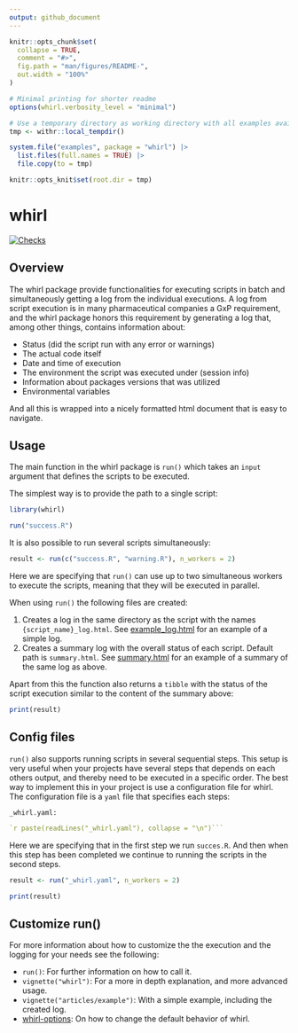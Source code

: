 ```yaml
---
output: github_document
---
```


<!-- README.md is generated from README.Rmd. Please edit that file -->

```r
knitr::opts_chunk$set(
  collapse = TRUE,
  comment = "#>",
  fig.path = "man/figures/README-",
  out.width = "100%"
)

# Minimal printing for shorter readme
options(whirl.verbosity_level = "minimal")

# Use a temporary directory as working directory with all examples available
tmp <- withr::local_tempdir()

system.file("examples", package = "whirl") |>
  list.files(full.names = TRUE) |>
  file.copy(to = tmp)

knitr::opts_knit$set(root.dir = tmp)
```

# whirl

<!-- badges: start -->

[![Checks](https://github.com/NovoNordisk-OpenSource/whirl/actions/workflows/check_and_co.yaml/badge.svg)](https://github.com/NovoNordisk-OpenSource/whirl/actions/workflows/check_and_co.yaml)

<!-- badges: end -->

##  Overview

The whirl package provide functionalities for executing scripts in batch and simultaneously getting a log from the individual executions. 
A log from script execution is in many pharmaceutical companies a GxP requirement, and the whirl package honors this requirement by generating a log that, among other things, contains information about:

* Status (did the script run with any error or warnings)
* The actual code itself
* Date and time of execution
* The environment the script was executed under (session info)
* Information about packages versions that was utilized
* Environmental variables  

And all this is wrapped into a nicely formatted html document that is easy to navigate. 

## Usage

The main function in the whirl package is `run()` which takes an `input` argument
that defines the scripts to be executed.

The simplest way is to provide the path to a single script:

```r
library(whirl)

run("success.R")
```

It is also possible to run several scripts simultaneously:

```r
result <- run(c("success.R", "warning.R"), n_workers = 2)
```

Here we are specifying that `run()` can use up to two simultaneous workers to execute the scripts,
meaning that they will be executed in parallel.

When using `run()` the following files are created:

1. Creates a log in the same directory as the script with the names `{script_name}_log.html`. See [example_log.html](https://novonordisk-opensource.github.io/whirl/articles/example_log.html) for an example of a simple log.
1. Creates a summary log with the overall status of each script. Default path is `summary.html`. See [summary.html](https://novonordisk-opensource.github.io/whirl/articles/summary.html) for an example of a summary of the same log as above.

Apart from this the function also returns a `tibble` with the status of the script execution similar to the content of the summary above:

```r
print(result)
```

## Config files

`run()` also supports running scripts in several sequential steps. 
This setup is very useful when your projects have several steps that depends on each others output, and thereby need to be executed in a specific order.
The best way to implement this in your project is use a configuration file for whirl. 
The configuration file is a `yaml` file that specifies each steps:

`_whirl.yaml:`
```yaml
`r paste(readLines("_whirl.yaml"), collapse = "\n")```
```

Here we are specifying that in the first step we run `succes.R`. And then when this step has been completed we continue to running 
the scripts in the second steps. 

```r
result <- run("_whirl.yaml", n_workers = 2)
```

```r
print(result)
```

## Customize run()

For more information about how to customize the the execution and the logging for your needs see the following:

* `run()`: For further information on how to call it.
* `vignette("whirl")`: For a more in depth explanation, and more advanced usage.
* `vignette("articles/example")`: With a simple example, including the created log.
* [whirl-options](https://novonordisk-opensource.github.io/whirl/reference/whirl-options.html): On how to change the default behavior of whirl.
